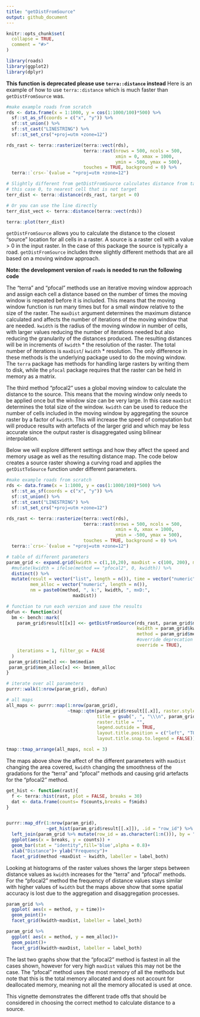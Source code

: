 ```yaml
---
title: "getDistFromSource"
output: github_document
---
```


```r
knitr::opts_chunk$set(
  collapse = TRUE,
  comment = "#>"
)
```

```r
library(roads)
library(ggplot2)
library(dplyr)
```

**This function is deprecated please use `terra::distance` instead**
Here is an example of how to use `terra::distance` which is much faster than `getDistFromSource` was.
```r

#make example roads from scratch
rds <- data.frame(x = 1:1000, y = cos(1:1000/100)*500) %>% 
  sf::st_as_sf(coords = c("x", "y")) %>% 
  sf::st_union() %>% 
  sf::st_cast("LINESTRING") %>% 
  sf::st_set_crs("+proj=utm +zone=12")

rds_rast <- terra::rasterize(terra::vect(rds), 
                             terra::rast(nrows = 500, ncols = 500, 
                                         xmin = 0, xmax = 1000, 
                                         ymin = -500, ymax = 500),
                             touches = TRUE, background = 0) %>% 
  terra::`crs<-`(value = "+proj=utm +zone=12")

# Slightly different from getDistFromSource calculates distance from target, in
# this case 0, to nearest cell that is not target
terr_dist <- terra::distance(rds_rast, target = 0)

# Or you can use the line directly
terr_dist_vect <- terra::distance(terra::vect(rds))

terra::plot(terr_dist)

```



`getDistFromSource` allows you to calculate the distance to the closest "source" location for all cells in a raster. A source is a raster cell with a value \> 0 in the input raster. In the case of this package the source is typically a road. `getDistFromSource` includes three slightly different methods that are all based on a moving window approach.

**Note: the development version of `roads` is needed to run the following code**

The "terra" and "pfocal" methods use an iterative moving window approach and assign each cell a distance based on the number of times the moving window is repeated before it is included. This means that the moving window function is run many times but for a small window relative to the size of the raster. The `maxDist` argument determines the maximum distance calculated and affects the number of iterations of the moving window that are needed. `kwidth` is the radius of the moving window in number of cells, with larger values reducing the number of iterations needed but also reducing the granularity of the distances produced. The resulting distances will be in increments of `kwidth` \* the resolution of the raster. The total number of iterations is `maxDist`/ `kwidth` \* resolution. The only difference in these methods is the underlying package used to do the moving window. The `terra` package has methods for handling large rasters by writing them to disk, while the `pfocal` package requires that the raster can be held in memory as a matrix.

The third method "pfocal2" uses a global moving window to calculate the distance to the source. This means that the moving window only needs to be applied once but the window size can be very large. In this case `maxDist` determines the total size of the window. `kwidth` can be used to reduce the number of cells included in the moving window by aggregating the source raster by a factor of `kwidth`. This will increase the speed of computation but will produce results with artefacts of the larger grid and which may be less accurate since the output raster is disaggregated using bilinear interpolation.

Below we will explore different settings and how they affect the speed and memory usage as well as the resulting distance map. The code below creates a source raster showing a curving road and applies the `getDistToSource` function under different parameters.

```r
#make example roads from scratch
rds <- data.frame(x = 1:1000, y = cos(1:1000/100)*500) %>% 
  sf::st_as_sf(coords = c("x", "y")) %>% 
  sf::st_union() %>% 
  sf::st_cast("LINESTRING") %>% 
  sf::st_set_crs("+proj=utm +zone=12")

rds_rast <- terra::rasterize(terra::vect(rds), 
                             terra::rast(nrows = 500, ncols = 500, 
                                         xmin = 0, xmax = 1000, 
                                         ymin = -500, ymax = 500),
                             touches = TRUE, background = 0) %>% 
  terra::`crs<-`(value = "+proj=utm +zone=12")

# table of different parameters
param_grid <- expand.grid(kwidth = c(1,10,20), maxDist = c(100, 200), method = c("terra", "pfocal", "pfocal2")) %>% 
  #mutate(kwidth = ifelse(method == "pfocal2", 0, kwidth)) %>% 
  distinct() %>% 
  mutate(result = vector("list", length = n()), time = vector("numeric", length = n()),
         mem_alloc = vector("numeric", length = n()),
         nm = paste0(method, ", k:", kwidth, ", mxD:",
                         maxDist))

# function to run each version and save the results
doFun <- function(x){
  bm <- bench::mark(
    param_grid$result[[x]] <<- getDistFromSource(rds_rast, param_grid$maxDist[x], 
                                                 kwidth = param_grid$kwidth[x],
                                                 method = param_grid$method[x], 
                                                 #override deprecation
                                                 override = TRUE),
    iterations = 1, filter_gc = FALSE
  )
 param_grid$time[x] <<- bm$median
 param_grid$mem_alloc[x] <<- bm$mem_alloc
}

# iterate over all parameters
purrr::walk(1:nrow(param_grid), doFun)
```

```r


# all maps 
all_maps <- purrr::map(1:nrow(param_grid), 
                       ~tmap::qtm(param_grid$result[[.x]], raster.style = "cont",
                                  title = gsub(", ", "\\\n", param_grid$nm[.x]), 
                                  raster.title = "",
                                  legend.outside = TRUE,
                                  layout.title.position = c("left", "TOP"),
                                  layout.title.snap.to.legend = FALSE))

tmap::tmap_arrange(all_maps, ncol = 3)
```

The maps above show the affect of the different parameters with `maxDist` changing the area covered, `kwidth` changing the smoothness of the gradations for the "terra" and "pfocal" methods and causing grid artefacts for the "pfocal2" method.

```r
get_hist <- function(rast){
  f <- terra::hist(rast, plot = FALSE, breaks = 30)
  dat <- data.frame(counts= f$counts,breaks = f$mids)
}


purrr::map_dfr(1:nrow(param_grid),
               ~get_hist(param_grid$result[[.x]]), .id = "row_id") %>% 
  left_join(param_grid %>% mutate(row_id = as.character(1:n())), by = "row_id") %>% 
  ggplot(aes(x = breaks, y = counts)) + 
  geom_bar(stat = "identity",fill='blue',alpha = 0.8)+
  xlab("Distance")+ ylab("Frequency")+
  facet_grid(method +maxDist ~ kwidth, labeller = label_both)

```


Looking at histograms of the raster values shows the larger steps between distance values as `kwidth` increases for the "terra" and "pfocal" methods. For the "pfocal2" method the frequency of distance values stays similar with higher values of `kwidth` but the maps above show that some spatial accuracy is lost due to the aggregation and disaggregation processes.

```r
param_grid %>% 
  ggplot( aes(x = method, y = time))+
  geom_point()+
  facet_grid(kwidth~maxDist, labeller = label_both)

param_grid %>% 
  ggplot( aes(x = method, y = mem_alloc))+
  geom_point()+
  facet_grid(kwidth~maxDist, labeller = label_both)
```

The last two graphs show that the "pfocal2" method is fastest in all the cases shown, however for very high `maxDist` values this may not be the case. The "pfocal" method uses the most memory of all the methods but note that this is the total memory allocated and does not account for deallocated memory, meaning not all the memory allocated is used at once.

This vignette demonstrates the different trade offs that should be considered in choosing the correct method to calculate distance to a source.

